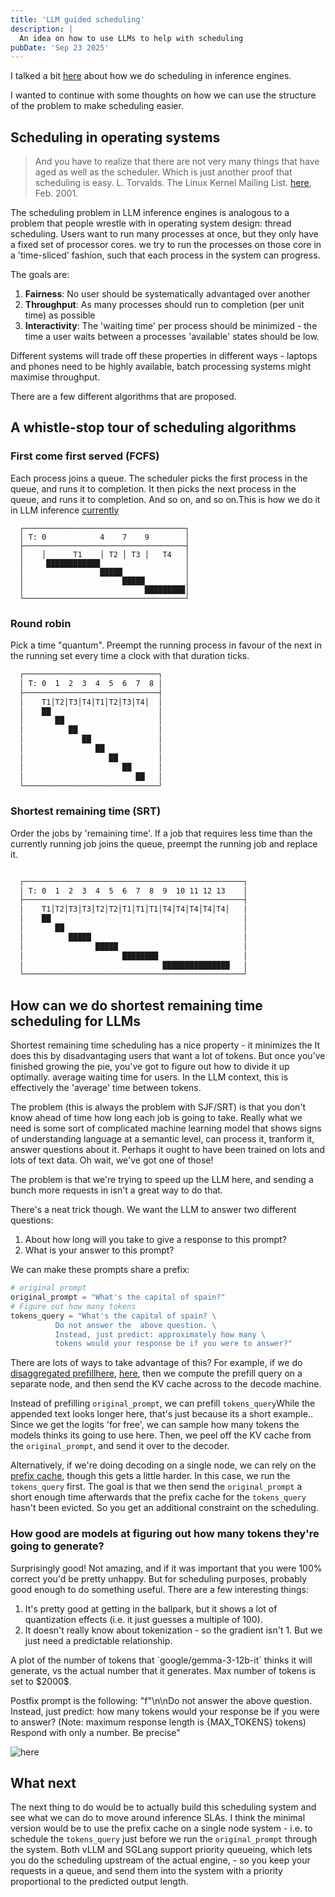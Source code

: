 ```yaml
---
title: 'LLM guided scheduling'
description: |
  An idea on how to use LLMs to help with scheduling
pubDate: 'Sep 23 2025'
---
```



I talked a bit [here](/blog/scheduling-in-inference-engines) about how we do
scheduling in inference engines.

I wanted to continue with some thoughts on how we can use the structure of the
problem to make scheduling easier.

## Scheduling in operating systems

> And you have to realize that there are not very many things that have aged
> as well as the scheduler. Which is just another proof that scheduling is
> easy. <Sidenote> L. Torvalds. The Linux Kernel Mailing List. [here](http://tech-insider.org/linux/research/2001/1215.html), Feb. 2001. </Sidenote>

The scheduling problem in LLM inference engines is analogous to a problem that
people wrestle with in operating system design: thread scheduling. Users want
to run many processes at once, but they only have a fixed set of processor
cores. we try to run the processes on those core in a 'time-sliced' fashion,
such that each process in the system can progress.

The goals are:

1. **Fairness**: No user should be systematically advantaged over another
2. **Throughput**: As many processes should run to completion (per unit time)
   as possible
3. **Interactivity**: The 'waiting time' per process should be minimized - the
   time a user waits between a processes 'available' states should be low.

Different systems will trade off these properties in different ways - laptops
and phones need to be highly available, batch processing systems might maximise
throughput.

There are a few different algorithms that are proposed.

## A whistle-stop tour of scheduling algorithms

### First come first served (FCFS)

Each process joins a queue. The scheduler picks the first process in the queue,
and runs it to completion. It then picks the next process in the queue, and
runs it to completion. And so on, and so on.<Sidenote>This is how we do it in LLM inference [currently](/blog/scheduling-in-inference-engines) </Sidenote>

```
  ┌────────────────────────────────────┐
  │ T: 0            4    7    9        │
  ├────────────────────────────────────┤
  │    │      T1    │ T2 │ T3 │   T4   │
  │     ████████████                   │
  │                 █████              │
  │                      █████         │
  │                           █████████│
  └────────────────────────────────────┘
```

### Round robin

Pick a time "quantum". Preempt the running process in favour of the next in the
running set every time a clock with that duration ticks.

```txt
  ┌──────────────────────────────┐
  │ T: 0  1  2  3  4  5  6  7  8 │
  ├──────────────────────────────┤
  │    T1│T2│T3│T4│T1│T2│T3│T4│  │
  │    ██                        │
  │       ██                     │
  │          ██                  │
  │             ██               │
  │                ██            │
  │                   ██         │
  │                      ██      │
  │                         ██   │
  └──────────────────────────────┘
```

### Shortest remaining time (SRT)

Order the jobs by 'remaining time'. If a job that requires less time than the
currently running job joins the queue, preempt the running job and replace it.

```txt

  ┌─────────────────────────────────────────────────┐
  │ T: 0  1  2  3  4  5  6  7  8  9  10 11 12 13    │
  ├─────────────────────────────────────────────────┤
  │    T1│T2│T3│T3│T2│T2│T1│T1│T1│T4│T4│T4│T4│T4│   │
  │    ██                                           │
  │       ██                                        │
  │          █████                                  │
  │                █████                            │
  │                      ████████                   │
  │                               ███████████████   │
  └─────────────────────────────────────────────────┘
```

## How can we do shortest remaining time scheduling for LLMs

Shortest remaining time scheduling has a nice property - it minimizes the <Sidenote>
It does this by disadvantaging users that want a lot of tokens. But once
you've finished growing the pie, you've got to figure out how to divide it up
optimally. </Sidenote>
average waiting time for users. In the LLM context, this is effectively the
'average' time between tokens.

The problem (this is always the problem with SJF/SRT) is that you don't know
ahead of time how long each job is going to take. Really what we need is some
sort of complicated machine learning model that shows signs of understanding
language at a semantic level, can process it, tranform it, answer questions
about it. Perhaps it ought to have been trained on lots and lots of text data.
Oh wait, we've got one of those!

The problem is that we're trying to speed up the LLM here, and sending a
bunch more requests in isn't a great way to do that.

There's a neat trick though. We want the LLM to answer two different questions:

1. About how long will you take to give a response to this prompt?
2. What is your answer to this prompt?

We can make these prompts share a prefix:

```python
# original prompt
original_prompt = "What's the capital of spain?"
# Figure out how many tokens
tokens_query = "What's the capital of spain? \
          Do not answer the  above question. \
          Instead, just predict: approximately how many \
          tokens would your response be if you were to answer?"
```

There are lots of ways to take advantage of this? For example, if we do
[disaggregated
prefill](https://docs.vllm.ai/en/v0.9.2/features/disagg_prefill.html)<Sidenote>[here](https://github.com/ai-dynamo/dynamo),
[here](https://lmsys.org/blog/2025-05-05-large-scale-ep/)</Sidenote>, then we
compute the prefill query on a separate node, and then send the KV cache across
to the decode machine.

Instead of prefilling `original_prompt`, we can prefill `tokens_query`<Sidenote>While the appended text looks longer here, that's just because its a short example.</Sidenote>.
Since we get the logits 'for free', we can sample how many tokens the models
thinks its going to use here. Then, we peel off the KV cache from the
`original_prompt`, and send it over to the decoder.

Alternatively, if we're doing decoding on a single node, we can rely on the
[prefix cache](https://docs.vllm.ai/en/stable/design/prefix_caching.html),
though this gets a little harder. In this case, we run the `tokens_query`
first. The goal is that we then send the `original_prompt` a short enough time
afterwards that the prefix cache for the `tokens_query` hasn't been evicted.
So you get an additional constraint on the scheduling.

### How good are models at figuring out how many tokens they're going to generate?

Surprisingly good! Not amazing, and if it was important that you were 100%
correct you'd be pretty unhappy. But for scheduling purposes, probably good
enough to do something useful. There are a few interesting things:

1. It's pretty good at getting in the ballpark, but it shows a lot of
   quantization effects (i.e. it just guesses a multiple of $100$).
2. It doesn't really know about tokenization - so the gradient isn't $1$. But
   we just need a predictable relationship.

<Sidenote unnumbered>
 A plot of the number of tokens that `google/gemma-3-12b-it` thinks it will
 generate, vs the actual number that it generates. Max number of tokens is set
 to $2000$.

Postfix prompt is the following: "f"\n\nDo not answer the above
question. Instead, just predict: how many tokens would your response be if you
were to answer? (Note: maximum response length is \{MAX_TOKENS\}
tokens) Respond with only a number. Be precise"

</Sidenote>

![here](../../assets/blogimages/llm-guided-scheduling/prediction_plot.png)

## What next

The next thing to do would be to actually build this scheduling system and see
what we can do to move around inference SLAs. I think the minimal version would
be to use the prefix cache on a single node system - i.e. to schedule the
`tokens_query` just before we run the `original_prompt` through the system.
Both vLLM and SGLang support priority queueing, which lets you do the
scheduling upstream of the actual engine, - so you keep your requests in a
queue, and send them into the system with a priority proportional to the
predicted output length.
